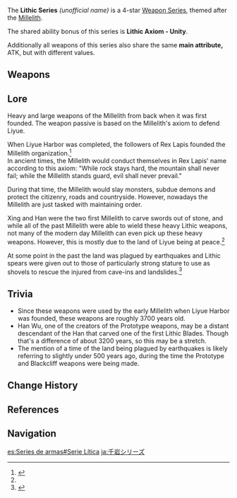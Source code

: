 {{Weapon Series Infobox
|quality  = 4
|region  = Liyue
|passive = Lithic Axiom - Unity
|naming  = Weapon name: Lithic ''weapon''
|lore    = Old [[Millelith]] weapons
|other   = Main attribute: ATK
}}
The '''Lithic Series''' ''(unofficial name)'' is a 4-star [[Weapon Series]], themed after the [[Millelith]].

The shared ability bonus of this series is '''Lithic Axiom - Unity'''.
{{Description|For every characters in the party who hails from Liyue, the characters who equips this weapon gains '''7–11'''% ATK increase and a '''3–7'''% CRIT Rate increase. This effect stacks up to 4 times. }}

Additionally all weapons of this series also share the same '''main attribute,''' ATK, but with different values.

==Weapons==
{{Weapons by Category Table|type=Lithic Series}}

==Lore==
Heavy and large weapons of the Millelith from back when it was first founded. The weapon passive is based on the Millelith's axiom to defend Liyue.

When Liyue Harbor was completed, the followers of Rex Lapis founded the Millelith organization.<ref name="Lithic Blade">{{Ref/Weapon|Lithic Blade}}</ref><br>
In ancient times, the Millelith would conduct themselves in Rex Lapis' name according to this axiom: "While rock stays hard, the mountain shall never fail; while the Millelith stands guard, evil shall never prevail."

During that time, the Millelith would slay monsters, subdue demons and protect the citizenry, roads and countryside. However, nowadays the Millelith are just tasked with maintaining order.

Xing and Han were the two first Millelith to carve swords out of stone, and while all of the past Millelith were able to wield these heavy Lithic weapons, not many of the modern day Millelith can even pick up these heavy weapons. However, this is mostly due to the land of Liyue being at peace.<ref name="Lithic Blade"/>

At some point in the past the land was plagued by earthquakes and Lithic spears were given out to those of particularly strong stature to use as shovels to rescue the injured from cave-ins and landslides.<ref>{{Ref/Weapon|Lithic Spear}}</ref>

==Trivia==
* Since these weapons were used by the early Millelith when Liyue Harbor was founded, these weapons are roughly 3700 years old.
* Han Wu, one of the creators of the Prototype weapons, may be a distant descendant of the Han that carved one of the first Lithic Blades. Though that's a difference of about 3200 years, so this may be a stretch.
* The mention of a time of the land being plagued by earthquakes is likely referring to slightly under 500 years ago, during the time the Prototype and Blackcliff weapons were being made.

==Change History==
{{Change History|1.3}}

==References==
{{Reflist}}

==Navigation==
{{Weapon Series Navbox}}

[[es:Series de armas#Serie Lítica]]
[[ja:千岩シリーズ]]